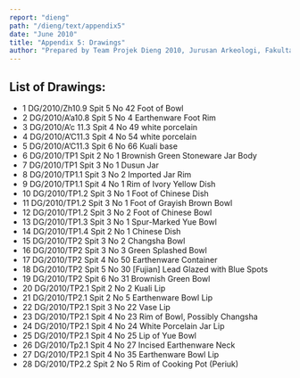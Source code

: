 ```yaml
---
report: "dieng"
path: "/dieng/text/appendix5"
date: "June 2010"
title: "Appendix 5: Drawings"
author: "Prepared by Team Projek Dieng 2010, Jurusan Arkeologi, Fakultas Ilmu Budaya, and Universitas Gadjah Mada. Translated by Goh Geok Yian and John N. Miksic. Editors: Mahirta Sasongko, Goh Geok Yian, Widya Nayati, and John N. Miksic"
---
```


## List of Drawings:

 * 1 DG/2010/Zh10.9 Spit 5 No 42 Foot of Bowl
 * 2 DG/2010/A’a10.8 Spit 5 No 4 Earthenware Foot Rim
 * 3 DG/2010/A’c 11.3 Spit 4 No 49 white porcelain
 * 4 DG/2010/A’C11.3 Spit 4 No 54 white porcelain
 * 5 DG/2010/A’C11.3 Spit 6 No 66 Kuali base
 * 6 DG/2010/TP1 Spit 2 No 1 Brownish Green Stoneware Jar Body
 * 7 DG/2010/TP1 Spit 3 No 1 Dusun Jar
 * 8 DG/2010/TP1.1 Spit 3 No 2 Imported Jar Rim
 * 9 DG/2010/TP1.1 Spit 4 No 1 Rim of Ivory Yellow Dish
 * 10 DG/2010/TP1.2 Spit 3 No 1 Foot of Chinese Dish
 * 11 DG/2010/TP1.2 Spit 3 No 1 Foot of Grayish Brown Bowl
 * 12 DG/2010/TP1.2 Spit 3 No 2 Foot of Chinese Bowl
 * 13 DG/2010/TP1.3 Spit 3 No 1 Spur-Marked Yue Bowl
 * 14 DG/2010/TP1.4 Spit 2 No 1 Chinese Dish
 * 15 DG/2010/TP2 Spit 3 No 2 Changsha Bowl
 * 16 DG/2010/TP2 Spit 3 No 3 Green Splashed Bowl
 * 17 DG/2010/TP2 Spit 4 No 50 Earthenware Container
 * 18 DG/2010/TP2 Spit 5 No 30 [Fujian] Lead Glazed with Blue Spots
 * 19 DG/2010/TP2 Spit 6 No 31 Brownish Green Bowl
 * 20 DG/2010/TP2.1 Spit 2 No 2 Kuali Lip
 * 21 DG/2010/TP2.1 Spit 2 No 5 Earthenware Bowl Lip
 * 22 DG/2010/TP2.1 Spit 3 No 22 Vase Lip
 * 23 DG/2010/TP2.1 Spit 4 No 23 Rim of Bowl, Possibly Changsha
 * 24 DG/2010/TP2.1 Spit 4 No 24 White Porcelain Jar Lip
 * 25 DG/2010/TP2.1 Spit 4 No 25 Lip of Yue Bowl
 * 26 DG/2010/Tp2.1 Spit 4 No 27 Incised Earthenware Neck
 * 27 DG/2010/TP2.1 Spit 4 No 35 Earthenware Bowl Lip
 * 28 DG/2010/TP2.2 Spit 2 No 5 Rim of Cooking Pot (Periuk)
